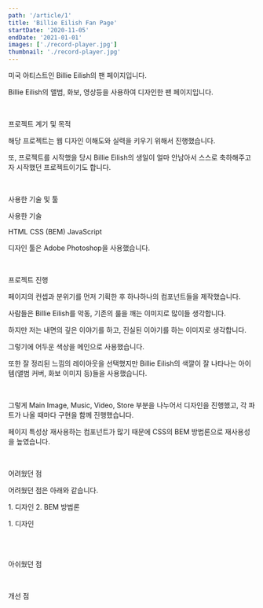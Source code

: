 ```yaml
---
path: '/article/1'
title: 'Billie Eilish Fan Page'
startDate: '2020-11-05'
endDate: '2021-01-01'
images: ['./record-player.jpg']
thumbnail: './record-player.jpg'
---
```



미국 아티스트인 Billie Eilish의 팬 페이지입니다.

Billie Eilish의 앨범, 화보, 영상등을 사용하여 디자인한 팬 페이지입니다.

<br />

<MainHeader>프로젝트 계기 및 목적</MainHeader>

해당 프로젝트는 웹 디자인 이해도와 실력을 키우기 위해서 진행했습니다.

또, 프로젝트를 시작했을 당시 Billie Eilish의 생일이 얼마 안남아서 스스로 축하해주고자 시작했던 프로젝트이기도 합니다.

<br />

<MainHeader>사용한 기술 및 툴</MainHeader>

<SubHeader>사용한 기술</SubHeader>

<CustomListWrapper>
  <CustomListItem>HTML</CustomListItem>
  <CustomListItem>CSS (BEM)</CustomListItem>
  <CustomListItem>JavaScript</CustomListItem>
</CustomListWrapper>

디자인 툴은 Adobe Photoshop을 사용했습니다.

<br />

<MainHeader>프로젝트 진행</MainHeader>

페이지의 컨셉과 분위기를 먼저 기획한 후 하나하나의 컴포넌트들을 제작했습니다.

사람들은 Billie Eilish를 악동, 기존의 룰을 깨는 이미지로 많이들 생각합니다.

하지만 저는 내면의 깊은 이야기를 하고, 진실된 이야기를 하는 이미지로 생각합니다.

그렇기에 어두운 색상을 메인으로 사용했습니다.

또한 잘 정리된 느낌의 레이아웃을 선택했지만 Billie Eilish의 색깔이 잘 나타나는 아이템(앨범 커버, 화보 이미지 등)들을 사용했습니다.

<br />

그렇게 Main Image, Music, Video, Store 부분을 나누어서 디자인을 진행했고, 각 파트가 나올 때마다 구현을 함께 진행했습니다.

페이지 특성상 재사용하는 컴포넌트가 많기 때문에 CSS의 BEM 방법론으로 재사용성을 높였습니다.

<br />

<MainHeader>어려웠던 점</MainHeader>

어려웠던 점은 아래와 같습니다.

<CustomListWrapper>
  <CustomListItem>1. 디자인</CustomListItem>
  <CustomListItem>2. BEM 방법론</CustomListItem>
</CustomListWrapper>

<SubHeader>1. 디자인</SubHeader>

<br />

<br />

<MainHeader>아쉬웠던 점</MainHeader>

<br />

<MainHeader>개선 점</MainHeader>
